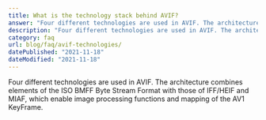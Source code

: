 ```yaml
---
title: What is the technology stack behind AVIF?
answer: "Four different technologies are used in AVIF. The architecture combines elements of the ISO BMFF Byte Stream Format with those of IFF/HEIF and MIAF, which enable image processing functions and mapping of the AV1 KeyFrame."
description: "Four different technologies are used in AVIF. The architecture combines elements of the ISO BMFF Byte Stream Format with those of IFF/HEIF and MIAF, which enable image processing functions and mapping of the AV1 KeyFrame."
category: faq
url: blog/faq/avif-technologies/
datePublished: "2021-11-18"
dateModified: "2021-11-18"
---
```


Four different technologies are used in AVIF. The architecture combines elements of the ISO BMFF Byte Stream Format with those of IFF/HEIF and MIAF, which enable image processing functions and mapping of the AV1 KeyFrame.
